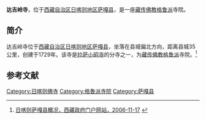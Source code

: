 {{Infobox Tibetan Buddhist monastery
|name =达吉岭寺
|image =
|image size = 250px
|alt = 
|caption = 
|t=
|w=
|to = 
|ipa={{IPA|}}
|z=
|thdl=
|e=
|tc=達吉嶺寺
|s=达吉岭寺
|p=
|m=
|k=
|pushpin_map = 
|latd =  | latm =  | lats =  | latNS = 
|longd=  | longm= | longs =| longEW = 
|iso_region = 
|map_caption = 
|mapsize = 
|location_country = 中国
|location = {{CHN}}[[西藏自治区|西藏自治区]][[日喀则地区|日喀则地区]][[萨嘎县|萨嘎县]]
|coordinates_display =
|founded_by = 
|date_founded =
|date_renovated =
|sect = [[格鲁派|格鲁派]]
|mather =[[小昭寺|小昭寺]]
|children =
|dedicated_to = 
|tulku =
|head_lama = 
|head_mgh =
|no._of_monks = 
|architecture = 
|festivals =
|footnotes = 
}}

'''达吉岭寺'''，位于[[西藏自治区|西藏自治区]][[日喀则地区|日喀则地区]][[萨嘎县|萨嘎县]]，是一座[[藏传佛教|藏传佛教]][[格鲁派|格鲁派]]寺院。

==简介==
达吉岭寺位于[[西藏自治区|西藏自治区]][[日喀则地区|日喀则地区]][[萨嘎县|萨嘎县]]，坐落在县城偏北方向，距离县城35公里，创建于1729年。该寺是[[拉萨|拉萨]][[小昭寺|小昭寺]]的分寺之一，为[[藏传佛教|藏传佛教]][[格鲁派|格鲁派]]寺院。<ref name=menhu>[http://www.xizang.gov.cn/rkmz/51874.jhtml 日喀则萨嘎县概况，西藏政府门户网站，2006-11-17] {{webarchive|url=https://web.archive.org/web/20130216101351/http://www.xizang.gov.cn/rkmz/51874.jhtml |date=2013-02-16 }}</ref>

==参考文献==
{{reflist}}

{{日喀则地标}}
[[Category:日喀则佛寺|Category:日喀则佛寺]]
[[Category:格魯派寺院|Category:格魯派寺院]]
[[Category:萨嘎县|Category:萨嘎县]]